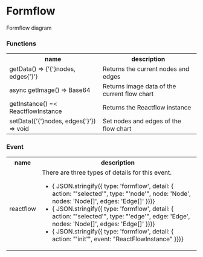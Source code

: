 

<Meta of={Stories} />

# Formflow

Formflow diagram

<Canvas of={Stories.Primary}/>

### Functions
<table className="w-100">
  <tbody>
    <tr>
      <th>name</th> <th>description</th>
    </tr>
    <tr>
      <td>getData() =&gt; {'{'}nodes, edges{'}'} </td> 
      <td>Returns the current nodes and edges</td> 
    </tr>
    <tr>
      <td>async getImage() =&gt; Base64</td> 
      <td>Returns image data of the current flow chart</td> 
    </tr>
    <tr>
      <td>getInstance() =&lt; ReactflowInstance</td> 
      <td>Returns the Reactflow instance</td> 
    </tr>
    <tr>
      <td>setData({'{'}nodes, edges{'}'}) =&gt; void</td> 
      <td>Set nodes and edges of the flow chart</td> 
    </tr>
  </tbody>
</table>

### Event
<table className="w-100">
  <tbody>
    <tr>
      <th>name</th> <th>description</th>
    </tr>
    <tr>
      <td>reactflow</td> 
      <td>
        There are three types of details for this event.
        <ul>
          <li>{ JSON.stringify({
            type: 'formflow', detail: { 
              action: "'selected'", type: "'node'", node: 'Node', nodes: 'Node[]', edges: 'Edge[]' 
          }})}</li>
          <li>{ JSON.stringify({
            type: 'formflow', detail: {
              action: "'selected'", type: "'edge'", edge: 'Edge', nodes: 'Node[]', edges: 'Edge[]' 
          }})}</li>
          <li>{ JSON.stringify({
            type: 'formflow', detail: {
              action: "'init'", event: "ReactFlowInstance"
          }})}</li>
        </ul>
      </td> 
    </tr>
  </tbody>
</table> 